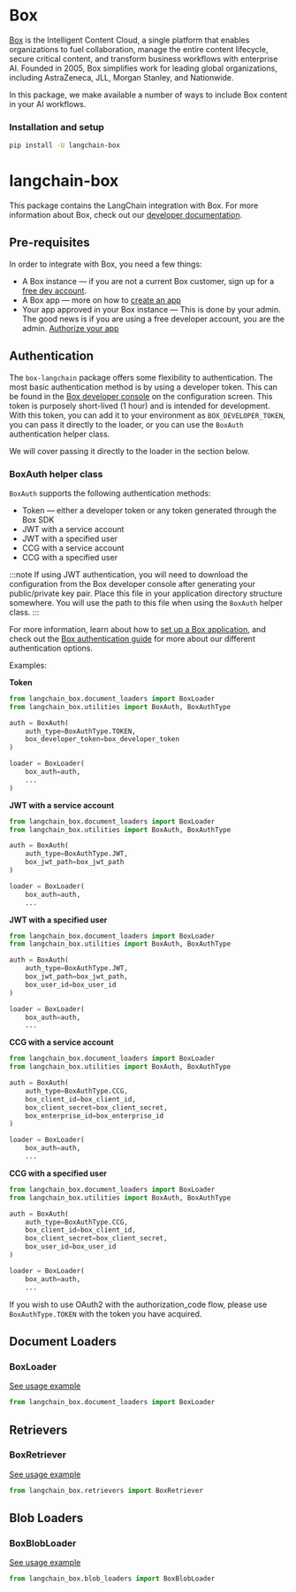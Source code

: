 # Box

[Box](https://box.com) is the Intelligent Content Cloud, a single platform that enables 
organizations to fuel collaboration, manage the entire content lifecycle, secure critical content, 
and transform business workflows with enterprise AI. Founded in 2005, Box simplifies work for 
leading global organizations, including AstraZeneca, JLL, Morgan Stanley, and Nationwide.

In this package, we make available a number of ways to include Box content in your AI workflows. 

### Installation and setup

```bash
pip install -U langchain-box

```

# langchain-box

This package contains the LangChain integration with Box. For more information about
Box, check out our [developer documentation](https://developer.box.com).

## Pre-requisites

In order to integrate with Box, you need a few things:

* A Box instance — if you are not a current Box customer, sign up for a 
[free dev account](https://account.box.com/signup/n/developer#ty9l3).
* A Box app — more on how to 
[create an app](https://developer.box.com/guides/getting-started/first-application/)
* Your app approved in your Box instance — This is done by your admin.
The good news is if you are using a free developer account, you are the admin.
[Authorize your app](https://developer.box.com/guides/authorization/custom-app-approval/#manual-approval)

## Authentication

The `box-langchain` package offers some flexibility to authentication. The
most basic authentication method is by using a developer token. This can be
found in the [Box developer console](https://account.box.com/developers/console) 
on the configuration screen. This token is purposely short-lived (1 hour) and is 
intended for development. With this token, you can add it to your environment as 
`BOX_DEVELOPER_TOKEN`, you can pass it directly to the loader, or you can use the 
`BoxAuth` authentication helper class.

We will cover passing it directly to the loader in the section below. 

### BoxAuth helper class

`BoxAuth` supports the following authentication methods:

* Token — either a developer token or any token generated through the Box SDK
* JWT with a service account
* JWT with a specified user
* CCG with a service account
* CCG with a specified user

:::note
If using JWT authentication, you will need to download the configuration from the Box
developer console after generating your public/private key pair. Place this file in your 
application directory structure somewhere. You will use the path to this file when using
the `BoxAuth` helper class.
:::

For more information, learn about how to 
[set up a Box application](https://developer.box.com/guides/getting-started/first-application/),
and check out the 
[Box authentication guide](https://developer.box.com/guides/authentication/select/)
for more about our different authentication options.

Examples:

**Token**

```python
from langchain_box.document_loaders import BoxLoader
from langchain_box.utilities import BoxAuth, BoxAuthType

auth = BoxAuth(
    auth_type=BoxAuthType.TOKEN,
    box_developer_token=box_developer_token
)

loader = BoxLoader(
    box_auth=auth,
    ...
)
```

**JWT with a service account**

```python
from langchain_box.document_loaders import BoxLoader
from langchain_box.utilities import BoxAuth, BoxAuthType

auth = BoxAuth(
    auth_type=BoxAuthType.JWT,
    box_jwt_path=box_jwt_path
)

loader = BoxLoader(
    box_auth=auth,
    ...
```

**JWT with a specified user**

```python
from langchain_box.document_loaders import BoxLoader
from langchain_box.utilities import BoxAuth, BoxAuthType

auth = BoxAuth(
    auth_type=BoxAuthType.JWT,
    box_jwt_path=box_jwt_path,
    box_user_id=box_user_id
)

loader = BoxLoader(
    box_auth=auth,
    ...
```

**CCG with a service account**

```python
from langchain_box.document_loaders import BoxLoader
from langchain_box.utilities import BoxAuth, BoxAuthType

auth = BoxAuth(
    auth_type=BoxAuthType.CCG,
    box_client_id=box_client_id,
    box_client_secret=box_client_secret,
    box_enterprise_id=box_enterprise_id
)

loader = BoxLoader(
    box_auth=auth,
    ...
```

**CCG with a specified user**

```python
from langchain_box.document_loaders import BoxLoader
from langchain_box.utilities import BoxAuth, BoxAuthType

auth = BoxAuth(
    auth_type=BoxAuthType.CCG,
    box_client_id=box_client_id,
    box_client_secret=box_client_secret,
    box_user_id=box_user_id
)

loader = BoxLoader(
    box_auth=auth,
    ...
```

If you wish to use OAuth2 with the authorization_code flow, please use `BoxAuthType.TOKEN` with the token you have acquired.

## Document Loaders

### BoxLoader

[See usage example](/docs/integrations/document_loaders/box)

```python
from langchain_box.document_loaders import BoxLoader

```

## Retrievers

### BoxRetriever

[See usage example](/docs/integrations/retrievers/box)

```python
from langchain_box.retrievers import BoxRetriever

```

## Blob Loaders

### BoxBlobLoader

[See usage example](/docs/integrations/document_loaders/box)

```python
from langchain_box.blob_loaders import BoxBlobLoader

```
